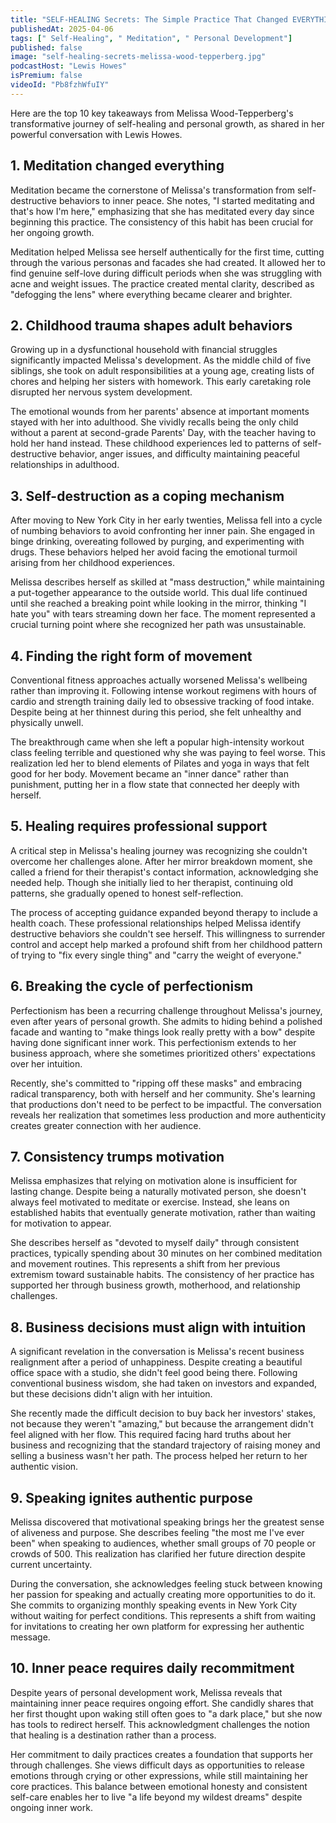 ```yaml
---
title: "SELF-HEALING Secrets: The Simple Practice That Changed EVERYTHING for Me | Melissa Wood-Tepperberg"
publishedAt: 2025-04-06
tags: [" Self-Healing", " Meditation", " Personal Development"]
published: false
image: "self-healing-secrets-melissa-wood-tepperberg.jpg"
podcastHost: "Lewis Howes"
isPremium: false
videoId: "Pb8fzhWfuIY"
---
```



<PodcastSummaryPageLpayout frontmatter={frontmatter}>

Here are the top 10 key takeaways from Melissa Wood-Tepperberg's transformative journey of self-healing and personal growth, as shared in her powerful conversation with Lewis Howes.

## 1. Meditation changed everything

Meditation became the cornerstone of Melissa's transformation from self-destructive behaviors to inner peace. She notes, "I started meditating and that's how I'm here," emphasizing that she has meditated every day since beginning this practice. The consistency of this habit has been crucial for her ongoing growth.

Meditation helped Melissa see herself authentically for the first time, cutting through the various personas and facades she had created. It allowed her to find genuine self-love during difficult periods when she was struggling with acne and weight issues. The practice created mental clarity, described as "defogging the lens" where everything became clearer and brighter.

## 2. Childhood trauma shapes adult behaviors

Growing up in a dysfunctional household with financial struggles significantly impacted Melissa's development. As the middle child of five siblings, she took on adult responsibilities at a young age, creating lists of chores and helping her sisters with homework. This early caretaking role disrupted her nervous system development.

The emotional wounds from her parents' absence at important moments stayed with her into adulthood. She vividly recalls being the only child without a parent at second-grade Parents' Day, with the teacher having to hold her hand instead. These childhood experiences led to patterns of self-destructive behavior, anger issues, and difficulty maintaining peaceful relationships in adulthood.

## 3. Self-destruction as a coping mechanism

After moving to New York City in her early twenties, Melissa fell into a cycle of numbing behaviors to avoid confronting her inner pain. She engaged in binge drinking, overeating followed by purging, and experimenting with drugs. These behaviors helped her avoid facing the emotional turmoil arising from her childhood experiences.

Melissa describes herself as skilled at "mass destruction," while maintaining a put-together appearance to the outside world. This dual life continued until she reached a breaking point while looking in the mirror, thinking "I hate you" with tears streaming down her face. The moment represented a crucial turning point where she recognized her path was unsustainable.

## 4. Finding the right form of movement

Conventional fitness approaches actually worsened Melissa's wellbeing rather than improving it. Following intense workout regimens with hours of cardio and strength training daily led to obsessive tracking of food intake. Despite being at her thinnest during this period, she felt unhealthy and physically unwell.

The breakthrough came when she left a popular high-intensity workout class feeling terrible and questioned why she was paying to feel worse. This realization led her to blend elements of Pilates and yoga in ways that felt good for her body. Movement became an "inner dance" rather than punishment, putting her in a flow state that connected her deeply with herself.

## 5. Healing requires professional support

A critical step in Melissa's healing journey was recognizing she couldn't overcome her challenges alone. After her mirror breakdown moment, she called a friend for their therapist's contact information, acknowledging she needed help. Though she initially lied to her therapist, continuing old patterns, she gradually opened to honest self-reflection.

The process of accepting guidance expanded beyond therapy to include a health coach. These professional relationships helped Melissa identify destructive behaviors she couldn't see herself. This willingness to surrender control and accept help marked a profound shift from her childhood pattern of trying to "fix every single thing" and "carry the weight of everyone."

## 6. Breaking the cycle of perfectionism

Perfectionism has been a recurring challenge throughout Melissa's journey, even after years of personal growth. She admits to hiding behind a polished facade and wanting to "make things look really pretty with a bow" despite having done significant inner work. This perfectionism extends to her business approach, where she sometimes prioritized others' expectations over her intuition.

Recently, she's committed to "ripping off these masks" and embracing radical transparency, both with herself and her community. She's learning that productions don't need to be perfect to be impactful. The conversation reveals her realization that sometimes less production and more authenticity creates greater connection with her audience.

## 7. Consistency trumps motivation

Melissa emphasizes that relying on motivation alone is insufficient for lasting change. Despite being a naturally motivated person, she doesn't always feel motivated to meditate or exercise. Instead, she leans on established habits that eventually generate motivation, rather than waiting for motivation to appear.

She describes herself as "devoted to myself daily" through consistent practices, typically spending about 30 minutes on her combined meditation and movement routines. This represents a shift from her previous extremism toward sustainable habits. The consistency of her practice has supported her through business growth, motherhood, and relationship challenges.

## 8. Business decisions must align with intuition

A significant revelation in the conversation is Melissa's recent business realignment after a period of unhappiness. Despite creating a beautiful office space with a studio, she didn't feel good being there. Following conventional business wisdom, she had taken on investors and expanded, but these decisions didn't align with her intuition.

She recently made the difficult decision to buy back her investors' stakes, not because they weren't "amazing," but because the arrangement didn't feel aligned with her flow. This required facing hard truths about her business and recognizing that the standard trajectory of raising money and selling a business wasn't her path. The process helped her return to her authentic vision.

## 9. Speaking ignites authentic purpose

Melissa discovered that motivational speaking brings her the greatest sense of aliveness and purpose. She describes feeling "the most me I've ever been" when speaking to audiences, whether small groups of 70 people or crowds of 500. This realization has clarified her future direction despite current uncertainty.

During the conversation, she acknowledges feeling stuck between knowing her passion for speaking and actually creating more opportunities to do it. She commits to organizing monthly speaking events in New York City without waiting for perfect conditions. This represents a shift from waiting for invitations to creating her own platform for expressing her authentic message.

## 10. Inner peace requires daily recommitment

Despite years of personal development work, Melissa reveals that maintaining inner peace requires ongoing effort. She candidly shares that her first thought upon waking still often goes to "a dark place," but she now has tools to redirect herself. This acknowledgment challenges the notion that healing is a destination rather than a process.

Her commitment to daily practices creates a foundation that supports her through challenges. She views difficult days as opportunities to release emotions through crying or other expressions, while still maintaining her core practices. This balance between emotional honesty and consistent self-care enables her to live "a life beyond my wildest dreams" despite ongoing inner work.

</PodcastSummaryPageLpayout>
